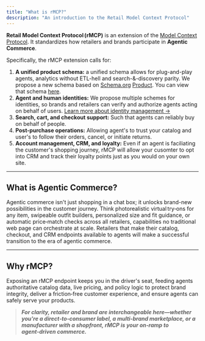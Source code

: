 ```yaml
---
title: "What is rMCP?"
description: "An introduction to the Retail Model Context Protocol"
---
```


**Retail Model Context Protocol (rMCP)** is an extension of the [Model Context Protocol](https://modelcontextprotocol.io/introduction). It standardizes how retailers and brands participate in **Agentic Commerce**.

Specifically, the rMCP extension calls for: 

1. **A unified product schema:** a unified schema allows for plug-and-play agents, analytics without ETL-hell and search-&-discovery parity. We propose a new schema based on [Schema.org](https://schema.org) [Product](https://schema.org/Product). You can view that schema [here](https://github.com/octogen-ai/octogen-py-api/blob/main/src/octogen/api/types/search_tool_output.py#L187). 
2. **Agent and human identities:** We propose multiple schemes for identities, so brands and retailers can verify and authorize agents acting on behalf of users. [Learn more about identity management →](/identity)
3. **Search, cart, and checkout support:** Such that agents can reliably buy on behalf of people. 
4. **Post-purchase operations:** Allowing agent's to trust your catalog and user's to follow their orders, cancel, or initiate returns.
5. **Account management, CRM, and loyalty:** Even if an agent is faciliating the customer's shopping journey, rMCP will allow your cusomter to opt into CRM and track their loyalty points just as you would on your own site.

---

## What is Agentic Commerce?

Agentic commerce isn't just shopping in a chat box; it unlocks brand-new possibilities in the customer journey. Think photorealistic virtual try‑ons for any item, swipeable outfit builders, personalized size and fit guidance, or automatic price‑match checks across all retailers, capabilities no traditional web page can orchestrate at scale. Retailers that make their catalog, checkout, and CRM endpoints available to agents will make a successful transition to the era of agentic commerce.

---

## Why rMCP?

Exposing an rMCP endpoint keeps you in the driver's seat, feeding agents authoritative catalog data, live pricing, and policy logic to protect brand integrity, deliver a friction‑free customer experience, and ensure agents can safely serve your products.

> ****_For clarity, retailer and brand are interchangeable here—whether you're a direct‑to‑consumer label, a multi‑brand marketplace, or a manufacturer with a shopfront, rMCP is your on‑ramp to agent‑driven commerce._****

